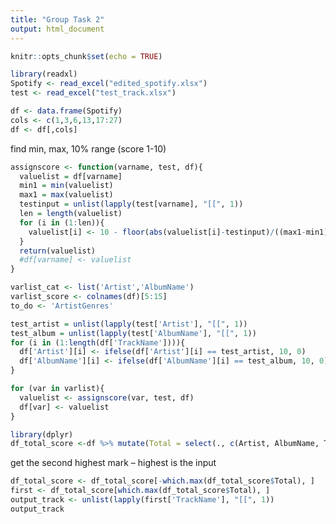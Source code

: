 ```yaml
---
title: "Group Task 2"
output: html_document
---
```


```r
knitr::opts_chunk$set(echo = TRUE)
```

```r
library(readxl)
Spotify <- read_excel("edited_spotify.xlsx")
test <- read_excel("test_track.xlsx")
```


```r
df <- data.frame(Spotify)
cols <- c(1,3,6,13,17:27)
df <- df[,cols]
```


find min, max, 10% range (score 1-10)
```r
assignscore <- function(varname, test, df){
  valuelist = df[varname]
  min1 = min(valuelist)
  max1 = max(valuelist)
  testinput = unlist(lapply(test[varname], "[[", 1))
  len = length(valuelist)
  for (i in (1:len)){
    valuelist[i] <- 10 - floor(abs(valuelist[i]-testinput)/((max1-min1)/10))
  }
  return(valuelist)
  #df[varname] <- valuelist
}

```


```r
varlist_cat <- list('Artist','AlbumName')
varlist_score <- colnames(df)[5:15]
to_do <- 'ArtistGenres'
```


```r
test_artist = unlist(lapply(test['Artist'], "[[", 1))
test_album = unlist(lapply(test['AlbumName'], "[[", 1))
for (i in (1:length(df['TrackName']))){
  df['Artist'][i] <- ifelse(df['Artist'][i] == test_artist, 10, 0)
  df['AlbumName'][i] <- ifelse(df['AlbumName'][i] == test_album, 10, 0)
}
```


```r
for (var in varlist){
  valuelist <- assignscore(var, test, df)
  df[var] <- valuelist
}
```


```r
library(dplyr)
df_total_score <-df %>% mutate(Total = select(., c(Artist, AlbumName, TrackDanceability:TrackTempo)) %>% rowSums(na.rm = TRUE))
```

get the second highest mark -- highest is the input
```r
df_total_score <- df_total_score[-which.max(df_total_score$Total), ]
first <- df_total_score[which.max(df_total_score$Total), ]
output_track <- unlist(lapply(first['TrackName'], "[[", 1))
output_track
```